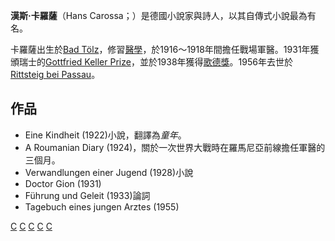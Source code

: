 '''漢斯·卡羅薩'''（Hans Carossa；{{bd|1878年|12月15日|1956年|9月12日|catIdx=C}}）是德國小說家與詩人，以其自傳式小說最為有名。

卡羅薩出生於[[Bad_Tölz|Bad Tölz]]，修習[[醫學|醫學]]，於1916～1918年間擔任戰場軍醫。1931年獲頒瑞士的[[Gottfried_Keller_Prize|Gottfried Keller Prize]]，並於1938年獲得[[歌德獎|歌德獎]]。1956年去世於[[Rittsteig_bei_Passau|Rittsteig bei Passau]]。

==作品==
*Eine Kindheit (1922)小說，翻譯為''童年''。
*A Roumanian Diary (1924)，關於一次世界大戰時在羅馬尼亞前線擔任軍醫的三個月。
*Verwandlungen einer Jugend (1928)小說
*Doctor Gion (1931)
*Führung und Geleit (1933)論詞
*Tagebuch eines jungen Arztes (1955) 

{{Authority control}}
[[Category:德國詩人|C]]
[[Category:德國小說家|C]]
[[Category:慕尼黑大學校友|C]]
[[Category:維爾茨堡大學校友|C]]
[[Category:萊比錫大學校友|C]]